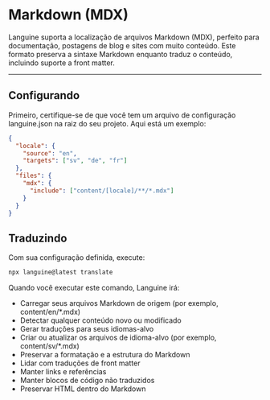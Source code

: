 # Markdown (MDX)

Languine suporta a localização de arquivos Markdown (MDX), perfeito para documentação, postagens de blog e sites com muito conteúdo. Este formato preserva a sintaxe Markdown enquanto traduz o conteúdo, incluindo suporte a front matter.

---

## Configurando

Primeiro, certifique-se de que você tem um arquivo de configuração languine.json na raiz do seu projeto. Aqui está um exemplo:

```json
{
  "locale": {
    "source": "en",
    "targets": ["sv", "de", "fr"]
  },
  "files": {
    "mdx": {
      "include": ["content/[locale]/**/*.mdx"]
    }
  }
}
```

## Traduzindo

Com sua configuração definida, execute:

```bash
npx languine@latest translate
```

Quando você executar este comando, Languine irá:

- Carregar seus arquivos Markdown de origem (por exemplo, content/en/*.mdx)
- Detectar qualquer conteúdo novo ou modificado
- Gerar traduções para seus idiomas-alvo
- Criar ou atualizar os arquivos de idioma-alvo (por exemplo, content/sv/*.mdx)
- Preservar a formatação e a estrutura do Markdown
- Lidar com traduções de front matter
- Manter links e referências
- Manter blocos de código não traduzidos
- Preservar HTML dentro do Markdown

